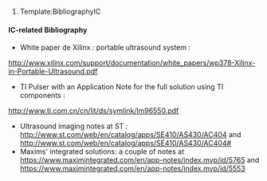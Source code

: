 # Template:BibliographyIC

==== IC-related Bibliography ====

* White paper de Xilinx : portable ultrasound system : 
http://www.xilinx.com/support/documentation/white_papers/wp378-Xilinx-in-Portable-Ultrasound.pdf
* TI Pulser with an Application Note for the full solution using TI components :
http://www.ti.com.cn/cn/lit/ds/symlink/lm96550.pdf
* Ultrasound imaging notes at ST :  http://www.st.com/web/en/catalog/apps/SE410/AS430/AC404 and http://www.st.com/web/en/catalog/apps/SE410/AS430/AC404#
* Maxims' integrated solutions: a couple of notes at https://www.maximintegrated.com/en/app-notes/index.mvp/id/5765  and https://www.maximintegrated.com/en/app-notes/index.mvp/id/5553